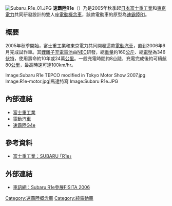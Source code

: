 [[File:Subaru_R1e_01.JPG|thumb]]
'''速霸陸R1e'''（{{lang-ja|スバル・R1e}}）乃是2005年秋季起[[日本|日本]][[富士重工業|富士重工業]]和[[東京電力|東京電力]]共同研發設計的雙人座[[电动汽车|電動]][[概念車|概念車]]，該款電動車的原型為[[速霸陸R1|速霸陸R1]]。

== 概要 ==
2005年秋季開始，富士重工業和東京電力共同開發這款[[電動汽車|電動汽車]]，直到2006年6月完成試作車。其[[鋰離子電池|鋰離子]][[充電電池|充電電池]]由[[日本電氣|NEC]]研發，總[[重量|重量]]約160[[公斤|公斤]]、總[[電壓|電壓]]為346[[伏特|伏特]]，使用壽命約10年或24萬[[公里|公里]]。一般充電時間約8[[小時|小時]]，充電完成後約可續航80[[公里|公里]]，最高時速可達100km/hr。

<gallery>
Image:Subaru R1e TEPCO modified in Tokyo Motor Show 2007.jpg
Image:R1e-motor.jpg|馬達特寫
Image:Subaru R1e.JPG
</gallery>

== 內部連結 ==
* [[富士重工業|富士重工業]]
* [[電動汽車|電動汽車]]
* [[速霸陸G4e|速霸陸G4e]]

== 參考資料 ==
* {{ja}}[http://www.fhi.co.jp/envi/report/pdf/2006/04.PDF 富士重工業：SUBARU ｢R1e｣] {{Wayback|url=http://www.fhi.co.jp/envi/report/pdf/2006/04.PDF |date=20160305032108 }}

== 外部連結 ==
* [https://web.archive.org/web/20140826113928/http://www.carnews.com/article.php?id=3223 車訊網：Subaru R1e參展FISITA 2006]

[[Category:速霸陸概念車|Category:速霸陸概念車]]
[[Category:純電動車|Category:純電動車]]
